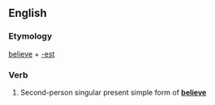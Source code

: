 ==English==

===Etymology===
[[believe]] + [[-est]]

===Verb===
{{infl|en|verb form}}

# {{archaic}} Second-person singular present simple form of '''[[believe]]'''